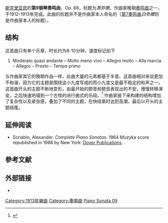 {{Multiple issues|
{{Copy edit|time=2020-09-14T01:14:48+00:00}}
{{Orphan|time=2020-09-14T01:14:48+00:00}}
}}
[[亞歷山大·尼古拉耶維奇·斯克里亞賓|斯克里亚宾]]的'''第9钢琴奏鸣曲'''，Op. 68，标题为''黑弥撒''，作曲家晚期[[奏鸣曲|奏鸣曲]]之一，于1912-1913年完成。此曲的标题并不是作曲家本人命名的（[[第7钢琴奏鸣曲_(斯克里亚宾)|第7奏鸣曲]]''白弥撒''则是作曲家本人的标题）。

== 结构 ==
这首曲只有单个乐章，时长约为8-10分钟，速度标记如下

# Moderato quasi andante – Molto meno vivo – Allegro molto – Alla marcia – Allegro – Presto – Tempo primo

与作曲家其它的晚期作品一样，此曲大量的元素都基于半音。这首曲相对来说更加不和谐，因为它的主题是围绕这小九度写成的而小九度又是最不稳定的和声之一。这首曲开头的主题不断地变形，由最开始的颤音和琶音表现出的不安，慢慢转移演变，之后快速坍塌到一个古怪的进行曲式的乐段。<ref>{{cite book |title=Ashkenazy notes |date=1997 |page=p6}}</ref> 作曲家接下来构建的结构增加了复杂性以及紧张感，叠加了不同的主题，在快结束时达到高潮，最后以开头的主题结尾。

==延伸阅读==
*Scriabin, Alexander. ''Complete Piano Sonatas''. 1964 Muzyka score republished in 1988 by New York:  [[Dover_Publications|Dover Publications]]. {{ISBN|0-486-25850-5}}.

==參考文献==
{{Reflist}}

== 外部链接 ==
* {{IMSLP|work=Piano_Sonata_No.9%2C_Op.68_(Scriabin%2C_Alexander)|cname=Sonata No. 9 (Scriabin)}}

[[Category:1913年樂曲|Category:1913年樂曲]]
[[Category:奏鳴曲|Category:奏鳴曲]]
[[Category:亚历山大·斯克里亚宾钢琴奏鸣曲|Piano Sonata 09]]